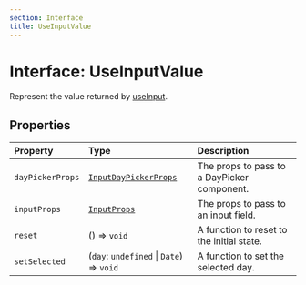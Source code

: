 ```yaml
---
section: Interface
title: UseInputValue
---
```


# Interface: UseInputValue

Represent the value returned by [useInput](/docs/api/main/functions/useInput.mdx).

## Properties

| Property | Type | Description |
| :------ | :------ | :------ |
| `dayPickerProps` | [`InputDayPickerProps`](/docs/api/main/type-aliases/InputDayPickerProps.mdx) | The props to pass to a DayPicker component. |
| `inputProps` | [`InputProps`](/docs/api/main/type-aliases/InputProps.mdx) | The props to pass to an input field. |
| `reset` | () => `void` | A function to reset to the initial state. |
| `setSelected` | (`day`: `undefined` \| `Date`) => `void` | A function to set the selected day. |
